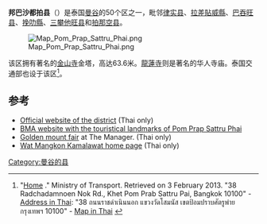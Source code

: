 {{Infobox settlement
| official_name   = 邦巴沙都拍县
| native_name     = ป้อมปราบศัตรูพ่าย
| native_name_lang= th
| settlement_type = 区
| image_skyline   = Bangkok view from golden temple2.jpg
| image_alt       = 300px
| image_map       = Amphoe 1008.svg
| subdivision_type  = 国家
| subdivision_name  = {{flag|Thailand}}
| subdivision_type1 = 省
| subdivision_name1 = [[曼谷|曼谷]]
| population_total       = 72040
| population_as_of       = 2003
| population_density_km2 = {{formatnum:37,307|R}} 
| area_total_km2         = {{formatnum:1.931|R}}
| utc_offset             = +7
| latd=13 |latm=45 |lats=29 |latNS=N
| longd=100 |longm=30 |longs=47 |longEW=E
| coordinates_type = region:TH_type:adm2nd_source:dewiki
| coordinates_display = inline,title
}}

'''邦巴沙都拍县'''（{{thai|t=ป้อมปราบศัตรูพ่าย|phon=P̂xmprābṣ̄ạtrūph̀āy|r=Pom Prap Sattru Phai}}）是泰国[[曼谷|曼谷]]的50个区之一，毗邻[[律实县|律实县]]、[[拉差貼威縣|拉差貼威縣]]、[[巴吞旺县|巴吞旺县]]、[[挽叻縣|挽叻縣]]、[[三攀他旺县|三攀他旺县]]和[[拍那空县|拍那空县]]。

[[Image:Map_Pom_Prap_Sattru_Phai.png|right]]

该区拥有著名的[[金山寺_(泰国)|金山寺]]金塔，高达63.6米。[[龍蓮寺|龍蓮寺]]则是著名的华人寺庙。泰国交通部也设于该区<ref>"[http://vigportal.mot.go.th/portal/site/PortalMOTEN/menuitem.fc3cee777fa1e32d6a48be80506001ca/ Home]  {{webarchive|url=https://archive.is/20130418172321/http://vigportal.mot.go.th/portal/site/PortalMOTEN/menuitem.fc3cee777fa1e32d6a48be80506001ca/ |date=2013-04-18 }}." Ministry of Transport. Retrieved on 3 February 2013. "38 Radchadamnoen Nok Rd., Khet Pom Prab Sattru Pai, Bangkok 10100" - [http://vigportal.mot.go.th/portal/site/PortalMOT/ Address in Thai]{{dead link|date=2018年4月 |bot=InternetArchiveBot |fix-attempted=yes }}: "38 ถนนราชดำเนินนอก แขวงวัดโสมนัส เขตป้อมปราบศัตรูพ่าย กรุงเทพฯ 10100" - [http://vigportal.mot.go.th/RegisterWeb/map.jsp Map in Thai] {{webarchive|url=https://web.archive.org/web/20130527021254/http://vigportal.mot.go.th/RegisterWeb/map.jsp |date=2013-05-27 }}</ref>。

==参考==
{{Reflist}}
* [https://web.archive.org/web/20070927182107/http://203.155.220.239/subsite/index.php?strOrgID=001046 Official website of the district] (Thai only)
* [https://web.archive.org/web/20050702005012/http://www.bma.go.th/bmaeng/pomprapsattruphai/ BMA website with the touristical landmarks of Pom Prap Sattru Phai]
* [http://www.manager.co.th/MetroLife/ViewNews.aspx?NewsID=9470000088080 Golden mount fair] at The Manager. (Thai only)
* [https://web.archive.org/web/20061219190659/http://www.lengnoeiyi.com/home.htm Wat Mangkon Kamalawat home page] (Thai only)

[[Category:曼谷的县|Category:曼谷的县]]